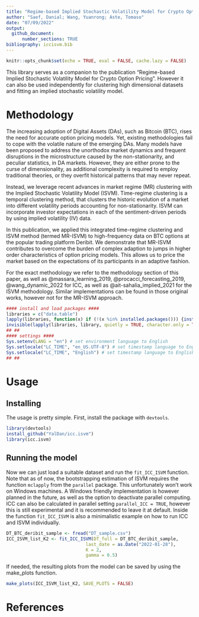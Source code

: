 ```yaml
---
title: "Regime-based Implied Stochastic Volatility Model for Crypto Option Pricing"
author: "Saef, Danial; Wang, Yuanrong; Aste, Tomaso"
date: "07/09/2022"
output:
  github_document: 
      number_sections: TRUE
bibliography: iccisvm.bib
---
```


```r
knitr::opts_chunk$set(echo = TRUE, eval = FALSE, cache.lazy = FALSE)
```

This library serves as a companion to the publication "Regime-based Implied Stochastic Volatility Model for Crypto Option Pricing". However it can also be used independently for clustering high dimensional datasets and fitting an implied stochastic volatility model.

# Methodology

The increasing adoption of Digital Assets (DAs), such as Bitcoin (BTC), rises the need for accurate option pricing models. Yet, existing methodologies fail to cope with the volatile nature of the emerging DAs. Many models have been proposed to address the unorthodox market dynamics and frequent disruptions in the microstructure caused by the non-stationarity, and peculiar statistics, in DA markets. However, they are either prone to the curse of dimensionality, as additional complexity is required to employ traditional theories, or they overfit historical patterns that may never repeat. 

Instead, we leverage recent advances in market regime (MR) clustering with the Implied Stochastic Volatility Model (ISVM). Time-regime clustering is a temporal clustering method, that clusters the historic evolution of a market into different volatility periods accounting for non-stationarity. ISVM can incorporate investor expectations in each of the sentiment-driven periods by using implied volatility (IV) data. 

In this publication, we applied this integrated time-regime clustering and ISVM method (termed MR-ISVM) to high-frequency data on BTC options at the popular trading platform Deribit. We demonstrate that MR-ISVM contributes to overcome the burden of complex adaption to jumps in higher order characteristics of option pricing models. This allows us to price the market based on the expectations of its participants in an adaptive fashion.

For the exact methodology we refer to the methodology section of this paper, as well as @massara_learning_2019, @procacci_forecasting_2019, @wang_dynamic_2022 for ICC, as well as @ait-sahalia_implied_2021 for the ISVM methodology. Similar implementations can be found in those original works, however not for the MR-ISVM approach.

```r
#### install and load packages ####
libraries = c("data.table")
lapply(libraries, function(x) if (!(x %in% installed.packages())) {install.packages(x, dependencies = TRUE, repos = "http://cran.us.r-project.org")} )
invisible(lapply(libraries, library, quietly = TRUE, character.only = TRUE))
## ##
#### settings ####
Sys.setenv(LANG = "en") # set environment language to English
Sys.setlocale("LC_TIME", "en_US.UTF-8") # set timestamp language to English
Sys.setlocale("LC_TIME", "English") # set timestamp language to English
## ##
```

# Usage

## Installing

The usage is pretty simple. First, install the package with `devtools`.

```r
library(devtools)
install_github("YalDan/icc.isvm")
library(icc.isvm)
```

## Running the model

Now we can just load a suitable dataset and run the `fit_ICC_ISVM` function. Note that as of now, the bootstrapping estimation of ISVM requires the function `mclapply` from the `parallel` package. This unfortunately won't work on Windows machines. A Windows friendly implementation is however planned in the future, as well as the option to deactivate parallel computing. ICC can also be calculated in parallel setting `parallel_ICC = TRUE`, however this is still experimental and it is recommended to leave it at default. Inside the function `fit_ICC_ISVM` is also a minimalistic example on how to run ICC and ISVM individually.

```r
DT_BTC_deribit_sample <- fread("DT_sample.csv")
ICC_ISVM_list_K2 <- fit_ICC_ISVM(DT_full = DT_BTC_deribit_sample,
                              last_date = as.Date("2022-01-28"),
                              K = 2,
                              gamma = 0.5)
```

If needed, the resulting plots from the model can be saved by using the make_plots function.

```r
make_plots(ICC_ISVM_list_K2, SAVE_PLOTS = FALSE)
```

# References
